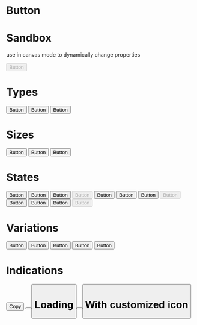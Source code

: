
# Button

<Props of={Button} />

# Sandbox
 use in canvas mode to dynamically change properties

<Story name="Sandbox">
    <Button
      onClick={action('clicked')}
      color={select('Color', ["primary", "secondary", "alert", "success", "blackish","private","shareable"], "primary")}
      outline={boolean("Outline", false)}
      block={boolean("Block", false)}
      active={boolean("Active", false)}
      disabled={boolean("Disabled", false)}
      loading={boolean("Loading", false)}
      icon={select('Icon', ["", "fa fa-star"], "")}
      rightIcon={boolean("rightIcon", false)}
      success={boolean("Success", false)}
      successText={text("Success Text", "Success!!")}
      successIcon={select('Success Icon', ["", "fa fa-check"], "")}
      size={select('Size', ["sm", "md", "lg"], "md")}
    >
      Button
    </Button>
</Story>

# Types

<Preview>
  <Story name="Types">
    <StoryStateRow>
      <StoryStateColumn title="Fill button" description={`High emphasis.\nContained buttons have more emphasis, as they use use a color fill and shadow.`}>
          <Button color="primary">
              Button
          </Button>
      </StoryStateColumn>
      <StoryStateColumn title="Outlined Button" description={`Medium emphasis.\nOutlined buttons are used for more emphasis than text buttons due to the stroke.`}>
          <Button outline={true}>
              Button
          </Button>
      </StoryStateColumn>
      <StoryStateColumn title="Text button" description={`Low emphasis.\nOutlined buttons are used for more emphasis than text buttons due to the stroke.`}>
          <Button  color="secondary">
              Button
          </Button>
      </StoryStateColumn>
    </StoryStateRow>
  </Story>
</Preview>

# Sizes

<Preview>
  <Story name="Sizes">
    <StoryStateRow>
      <StoryStateColumn title="Large" description={`Call for action\nMarketing banners\nImportant updates.`}>
          <Button size="lg">
              Button
          </Button>
      </StoryStateColumn>
      <StoryStateColumn title="Medium" description="Regular actions">
          <Button >
              Button
          </Button>
      </StoryStateColumn>
      <StoryStateColumn title="Small" description={`Small actions\nPost, perly , copy, readmore.`}>
          <Button  size="sm">
              Button
          </Button>
      </StoryStateColumn>
    </StoryStateRow>
  </Story>
</Preview>

# States

<Preview>
  <Story name="States">
    <div>
      <StoryStateRow>
        <StoryStateColumn title="Regular">
            <Button>
              Button
            </Button>
        </StoryStateColumn>
        <StoryStateColumn title="Hover" description="-30% dark">
            <Button active={true}>
                Button
            </Button>
        </StoryStateColumn>
        <StoryStateColumn title="Active" description="20% smaller (width)">
            <Button active={true}>
                Button
            </Button>
        </StoryStateColumn>
        <StoryStateColumn title="Disabled" description={`fill: Riverstone\ntext: Wolf`}>
            <Button disabled={true}>
                Button
            </Button>
        </StoryStateColumn>
      </StoryStateRow>
      <StoryStateRow>
        <StoryStateColumn>
            <Button outline={true} description="Stroke: Primary blue">
              Button
            </Button>
        </StoryStateColumn>
        <StoryStateColumn  description="Fill: Highlight blue">
            <Button outline={true} active={true}>
                Button
            </Button>
        </StoryStateColumn>
        <StoryStateColumn description="20% smaller (width)">
            <Button outline={true} active={true}>
                Button
            </Button>
        </StoryStateColumn>
        <StoryStateColumn>
            <Button outline={true} disabled={true}>
                Button
            </Button>
        </StoryStateColumn>
      </StoryStateRow>
      <StoryStateRow>
        <StoryStateColumn>
            <Button color="secondary" description="Stroke: Primary blue">
              Button
            </Button>
        </StoryStateColumn>
        <StoryStateColumn  >
            <Button color="secondary" active={true}>
                Button
            </Button>
        </StoryStateColumn>
        <StoryStateColumn >
            <Button color="secondary" active={true}>
                Button
            </Button>
        </StoryStateColumn>
        <StoryStateColumn >
            <Button color="secondary" disabled={true}>
                Button
            </Button>
        </StoryStateColumn>
      </StoryStateRow>
    </div>
  </Story>
</Preview>

# Variations

<Preview>
  <Story name="Variations">
    <StoryStateRow>
      <StoryStateColumn title="Negative">
        <Button color="alert">
          Button
        </Button>
      </StoryStateColumn>
      <StoryStateColumn title="Positive">
        <Button color="success">
          Button
        </Button>
      </StoryStateColumn>
      <StoryStateColumn title="Private">
        <Button color="private">
          Button
        </Button>
      </StoryStateColumn>
      <StoryStateColumn title="Shareable">
        <Button color="shareable">
          Button
        </Button>
      </StoryStateColumn>
      <StoryStateColumn title="Custom">
        <Button color="blackish">
          Button
        </Button>
      </StoryStateColumn>
    </StoryStateRow>
  </Story>
</Preview>

# Indications

<Preview>
  <Story name="Indications">
    <StoryStateRow>
      <StoryStateColumn title="Regular">
        <Button>
          Copy
        </Button>
      </StoryStateColumn>
      <StoryStateColumn title="Clicked">
        <Button successText="Copied!" success />
      </StoryStateColumn>
      <StoryStateColumn title="With icon">
        <Button successIcon="fa fa-check" success />
      </StoryStateColumn>
    </StoryStateRow>
  </Story>
</Preview>

# Loading

<Preview>
  <Story name="Loading">
    <StoryStateRow>
      <StoryStateColumn title="Static loader">
        <Button loading style={{paddingRight: '32px',paddingLeft: '32px'}} />
      </StoryStateColumn>
      <StoryStateColumn title="Dynamic loader">
        <Button loading />
      </StoryStateColumn>
    </StoryStateRow>
  </Story>
</Preview>

# With customized icon

<Preview>
  <Story name="Customized icon">
    <StoryStateRow>
      <StoryStateColumn title="With customized icon">
        <CustomIconButton />
      </StoryStateColumn>
    </StoryStateRow>
  </Story>
</Preview>



<Meta title="|Components/Button" component={Button} />
